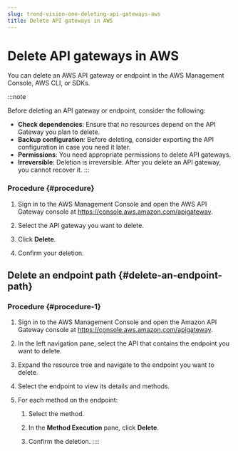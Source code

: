 ```yaml
---
slug: trend-vision-one-deleting-api-gateways-aws
title: Delete API gateways in AWS
---
```

# Delete API gateways in AWS

You can delete an AWS API gateway or endpoint in the AWS Management Console, AWS CLI, or SDKs.

:::note

Before deleting an API gateway or endpoint, consider the following:

- **Check dependencies**: Ensure that no resources depend on the API Gateway you plan to delete.
- **Backup configuration**: Before deleting, consider exporting the API configuration in case you need it later.
- **Permissions**: You need appropriate permissions to delete API gateways.
- **Irreversible**: Deletion is irreversible. After you delete an API gateway, you cannot recover it.
:::

### Procedure {#procedure}

1.  Sign in to the AWS Management Console and open the AWS API Gateway console at <https://console.aws.amazon.com/apigateway>.

2.  Select the API gateway you want to delete.

3.  Click **Delete**.

4.  Confirm your deletion.

## Delete an endpoint path {#delete-an-endpoint-path}

### Procedure {#procedure-1}

1.  Sign in to the AWS Management Console and open the Amazon API Gateway console at <https://console.aws.amazon.com/apigateway>.

2.  In the left navigation pane, select the API that contains the endpoint you want to delete.

3.  Expand the resource tree and navigate to the endpoint you want to delete.

4.  Select the endpoint to view its details and methods.

5.  For each method on the endpoint:

    1.  Select the method.

    2.  In the **Method Execution** pane, click **Delete**.

    3.  Confirm the deletion.
::::
